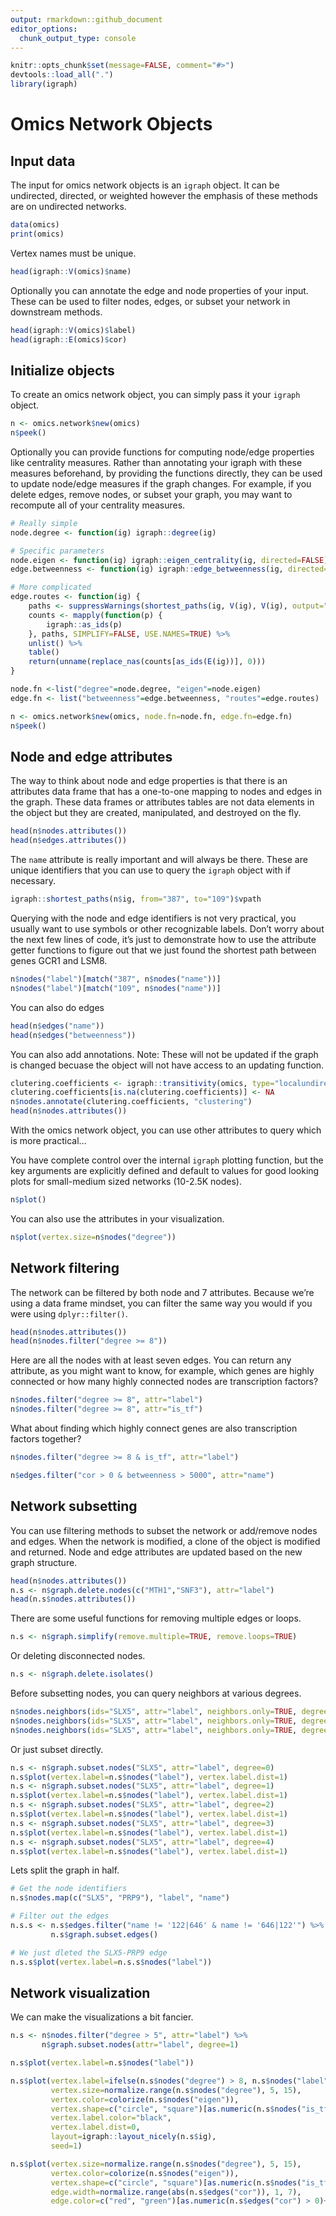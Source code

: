 ```yaml
---
output: rmarkdown::github_document
editor_options: 
  chunk_output_type: console
---
```


<!-- README.md is generated from README.Rmd. Please edit that file -->

```r
knitr::opts_chunk$set(message=FALSE, comment="#>")
devtools::load_all(".")
library(igraph)
```

# Omics Network Objects

## Input data

The input for omics network objects is an `igraph` object. It can be undirected, directed, or weighted however the emphasis of these methods are on undirected networks.

```r
data(omics)
print(omics)
```

Vertex names must be unique.

```r
head(igraph::V(omics)$name)
```

Optionally you can annotate the edge and node properties of your input. These can be used to filter nodes, edges, or subset your network in downstream methods.

```r
head(igraph::V(omics)$label)
head(igraph::E(omics)$cor)
```

## Initialize objects

To create an omics network object, you can simply pass it your `igraph` object.

```r
n <- omics.network$new(omics)
n$peek()
```

Optionally you can provide functions for computing node/edge properties like centrality measures. Rather than annotating your igraph with these measures beforehand, by providing the functions directly, they can be used to update node/edge measures if the graph changes. For example, if you delete edges, remove nodes, or subset your graph, you may want to recompute all of your centrality measures. 

```r
# Really simple
node.degree <- function(ig) igraph::degree(ig)

# Specific parameters
node.eigen <- function(ig) igraph::eigen_centrality(ig, directed=FALSE)$vector
edge.betweenness <- function(ig) igraph::edge_betweenness(ig, directed=FALSE)

# More complicated 
edge.routes <- function(ig) {
    paths <- suppressWarnings(shortest_paths(ig, V(ig), V(ig), output="epath")$epath)
    counts <- mapply(function(p) {
        igraph::as_ids(p)
    }, paths, SIMPLIFY=FALSE, USE.NAMES=TRUE) %>%
    unlist() %>%
    table()
    return(unname(replace_nas(counts[as_ids(E(ig))], 0)))    
}

node.fn <-list("degree"=node.degree, "eigen"=node.eigen)
edge.fn <- list("betweenness"=edge.betweenness, "routes"=edge.routes)

n <- omics.network$new(omics, node.fn=node.fn, edge.fn=edge.fn)
n$peek()
```

## Node and edge attributes

The way to think about node and edge properties is that there is an attributes data frame that has a one-to-one mapping to nodes and edges in the graph. These data frames or attributes tables are not data elements in the object but they are created, manipulated, and destroyed on the fly.

```r
head(n$nodes.attributes())
head(n$edges.attributes())
```

The `name` attribute is really important and will always be there. These are unique identifiers that you can use to query the `igraph` object with if necessary.

```r
igraph::shortest_paths(n$ig, from="387", to="109")$vpath
```

Querying with the node and edge identifiers is not very practical, you usually want to use symbols or other recognizable labels. Don't worry about the next few lines of code, it's just to demonstrate how to use the attribute getter functions to figure out that we just found the shortest path between genes GCR1 and LSM8.

```r
n$nodes("label")[match("387", n$nodes("name"))]
n$nodes("label")[match("109", n$nodes("name"))]
```

You can also do edges
```r
head(n$edges("name"))
head(n$edges("betweenness"))
```

You can also add annotations. Note: These will not be updated if the graph is changed becuase the object will not have access to an updating function.  

```r
clutering.coefficients <- igraph::transitivity(omics, type="localundirected")
clutering.coefficients[is.na(clutering.coefficients)] <- NA
n$nodes.annotate(clutering.coefficients, "clustering")
head(n$nodes.attributes())
```

With the omics network object, you can use other attributes to query which is more practical...

You have complete control over the internal `igraph` plotting function, but the key arguments are explicitly defined and default to values for good looking plots for small-medium sized networks (10-2.5K nodes).

```r
n$plot()
```

You can also use the attributes in your visualization.

```r
n$plot(vertex.size=n$nodes("degree"))
```

## Network filtering

The network can be filtered by both node and 7 attributes. Because we're using a data frame mindset, you can filter the same way you would if you were using `dplyr::filter()`.

```r
head(n$nodes.attributes())
head(n$nodes.filter("degree >= 8"))
```

Here are all the nodes with at least seven edges. You can return any attribute, as you might want to know, for example, which genes are highly connected or how many highly connected nodes are transcription factors?

```r
n$nodes.filter("degree >= 8", attr="label")
n$nodes.filter("degree >= 8", attr="is_tf")
```

What about finding which highly connect genes are also transcription factors together?

```r
n$nodes.filter("degree >= 8 & is_tf", attr="label")
```

```r
n$edges.filter("cor > 0 & betweenness > 5000", attr="name")
```

## Network subsetting

You can use filtering methods to subset the network or add/remove nodes and edges. When the network is modified, a clone of the object is modified and returned. Node and edge attributes are updated based on the new graph structure.

```r
head(n$nodes.attributes())
n.s <- n$graph.delete.nodes(c("MTH1","SNF3"), attr="label")
head(n.s$nodes.attributes())
```

There are some useful functions for removing multiple edges or loops.

```r
n.s <- n$graph.simplify(remove.multiple=TRUE, remove.loops=TRUE)
```

Or deleting disconnected nodes.

```r
n.s <- n$graph.delete.isolates()
```

Before subsetting nodes, you can query neighbors at various degrees.

```r
n$nodes.neighbors(ids="SLX5", attr="label", neighbors.only=TRUE, degree=1)
n$nodes.neighbors(ids="SLX5", attr="label", neighbors.only=TRUE, degree=2)
n$nodes.neighbors(ids="SLX5", attr="label", neighbors.only=TRUE, degree=3)
```

Or just subset directly.

```r
n.s <- n$graph.subset.nodes("SLX5", attr="label", degree=0)
n.s$plot(vertex.label=n.s$nodes("label"), vertex.label.dist=1)
n.s <- n$graph.subset.nodes("SLX5", attr="label", degree=1)
n.s$plot(vertex.label=n.s$nodes("label"), vertex.label.dist=1)
n.s <- n$graph.subset.nodes("SLX5", attr="label", degree=2)
n.s$plot(vertex.label=n.s$nodes("label"), vertex.label.dist=1)
n.s <- n$graph.subset.nodes("SLX5", attr="label", degree=3)
n.s$plot(vertex.label=n.s$nodes("label"), vertex.label.dist=1)
n.s <- n$graph.subset.nodes("SLX5", attr="label", degree=4)
n.s$plot(vertex.label=n.s$nodes("label"), vertex.label.dist=1)
```

Lets split the graph in half.

```r
# Get the node identifiers
n.s$nodes.map(c("SLX5", "PRP9"), "label", "name")

# Filter out the edges
n.s.s <- n.s$edges.filter("name != '122|646' & name != '646|122'") %>%
         n.s$graph.subset.edges()

# We just dleted the SLX5-PRP9 edge
n.s.s$plot(vertex.label=n.s.s$nodes("label"))
```

## Network visualization

We can make the visualizations a bit fancier.

```r
n.s <- n$nodes.filter("degree > 5", attr="label") %>% 
       n$graph.subset.nodes(attr="label", degree=1)

n.s$plot(vertex.label=n.s$nodes("label"))
```

```r
n.s$plot(vertex.label=ifelse(n.s$nodes("degree") > 8, n.s$nodes("label"), ""),
         vertex.size=normalize.range(n.s$nodes("degree"), 5, 15),
         vertex.color=colorize(n.s$nodes("eigen")),
         vertex.shape=c("circle", "square")[as.numeric(n.s$nodes("is_tf"))+1],
         vertex.label.color="black",
         vertex.label.dist=0,
         layout=igraph::layout_nicely(n.s$ig),
         seed=1)
```

```r
n.s$plot(vertex.size=normalize.range(n.s$nodes("degree"), 5, 15),
         vertex.color=colorize(n.s$nodes("eigen")),
         vertex.shape=c("circle", "square")[as.numeric(n.s$nodes("is_tf"))+1],
         edge.width=normalize.range(abs(n.s$edges("cor")), 1, 7),
         edge.color=c("red", "green")[as.numeric(n.s$edges("cor") > 0)+1])
```

